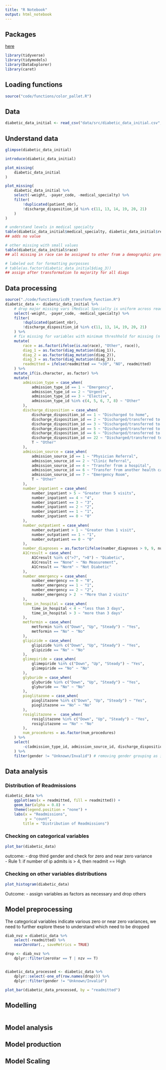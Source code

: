 ```yaml
---
title: "R Notebook"
output: html_notebook
---
```


## Packages

[here](https://shirinsplayground.netlify.app/2021/04/goodbadugly_ml/)
```r
library(tidyverse)
library(tidymodels)
library(DataExplorer)
library(caret)
```

## Loading functions

```r
source("code/functions/color_pallet.R")
```


## Data

```r
diabetic_data_initial <- read_csv("data/src/diabetic_data_initial.csv", na = c("?"))
```


## Understand data

```r
glimpse(diabetic_data_initial)

introduce(diabetic_data_initial)

plot_missing(
    diabetic_data_initial
)
```
```r
plot_missing(
    diabetic_data_initial %>%
    select(-weight, -payer_code, -medical_specialty) %>%
    filter(
        !duplicated(patient_nbr),
        !discharge_disposition_id %in% c(11, 13, 14, 19, 20, 21)
    )
)

# understand levels in medical specialty
table(diabetic_data_initial$medical_specialty, diabetic_data_initial$readmitted)
## adds no value

# other missing with small values
table(diabetic_data_initial$race)
## all missing in race can be assigned to other from a demographic prespective since no other value available to fix issue

# labeled out for formatting purposses
# table(as.factor(diabetic_data_initial$diag_3))
## assign after transformation to majority for all diags
```

## Data processing

```r
source("./code/functions/icd9_transform_function.R")
diabetic_data <- diabetic_data_initial %>%
    # drop major missing vars (Medical Specialty is uniform across readmission, adds no value)
    select(-weight, -payer_code, -medical_specialty) %>%
    filter(
        !duplicated(patient_nbr),
        !discharge_disposition_id %in% c(11, 13, 14, 19, 20, 21)
    ) %>%
    # fix missing for variables with minimum threshhold for missing (n < 30%)
    mutate(
        race = as.factor(ifelse(is.na(race), "Other", race)),
        diag_1 = as.factor(diag_mutation(diag_1)),
        diag_2 = as.factor(diag_mutation(diag_2)),
        diag_3 = as.factor(diag_mutation(diag_3)),
        readmitted = ifelse(readmitted == ">30", "NO", readmitted)
    ) %>%
    mutate_if(is.character, as.factor) %>%
    mutate(
        admission_type = case_when(
            admission_type_id == 1 ~ "Emergency",
            admission_type_id == 2 ~ "Urgent",
            admission_type_id == 3 ~ "Elective",
            admission_type_id %in% c(4, 5, 6, 7, 8) ~ "Other"
        ),
        discharge_disposition = case_when(
            discharge_disposition_id == 1 ~ "Discharged to home",
            discharge_disposition_id == 2 ~ "Discharged/transferred to another short term hospital",
            discharge_disposition_id == 3 ~ "Discharged/transferred to SNF",
            discharge_disposition_id == 5 ~ "Discharged/transferred to another type of inpatient care institution",
            discharge_disposition_id == 6 ~ "Discharged/transferred to home with home health service",
            discharge_disposition_id == 22 ~ "Discharged/transferred to another rehab fac",
            T ~ "Other"
        ),
        admission_source = case_when(
            admission_source_id == 1 ~ "Physician Referral",
            admission_source_id == 2 ~ "Clinic Referral",
            admission_source_id == 4 ~ "Transfer from a hospital",
            admission_source_id == 6 ~ "Transfer from another health care facility",
            admission_source_id == 7 ~ "Emergency Room",
            T ~ "Other"
        ),
        number_inpatient = case_when(
            number_inpatient > 5 ~ "Greater than 5 visits",
            number_inpatient == 4 ~ "4",
            number_inpatient == 3 ~ "3",
            number_inpatient == 2 ~ "2",
            number_inpatient == 1 ~ "1",
            number_inpatient == 0 ~ "0"
        ),
        number_outpatient = case_when(
            number_outpatient > 1 ~ "Greater than 1 visit",
            number_outpatient == 1 ~ "1",
            number_outpatient == 0 ~ "0"
        ),
        number_diagnoses = as.factor(ifelse(number_diagnoses > 9, 9, number_diagnoses)),
        A1Cresult = case_when(
            A1Cresult %in% c(">7", ">8") ~ "Diabetic",
            A1Cresult == "None" ~ "No Measurement",
            A1Cresult == "Norm" ~ "Not Diabetic"
        ),
        number_emergency = case_when(
            number_emergency == 0 ~ "0",
            number_emergency == 1 ~ "1",
            number_emergency == 2 ~ "2",
            number_emergency > 2  ~ "More than 2 visits"
        ),
        time_in_hospital = case_when(
            time_in_hospital < 4 ~ "less than 3 days",
            time_in_hospital > 3 ~ "more than 3 days"
        ),
        metformin = case_when(
            metformin %in% c("Down", "Up", "Steady") ~ "Yes",
            metformin == "No" ~ "No"
        ),
        glipizide = case_when(
            glipizide %in% c("Down", "Up", "Steady") ~ "Yes",
            glipizide == "No" ~ "No"
        ),
        glimepiride = case_when(
            glimepiride %in% c("Down", "Up", "Steady") ~ "Yes",
            glimepiride == "No" ~ "No"
        ),
        glyburide = case_when(
            glyburide %in% c("Down", "Up", "Steady") ~ "Yes",
            glyburide == "No" ~ "No"
        ),
        pioglitazone = case_when(
            pioglitazone %in% c("Down", "Up", "Steady") ~ "Yes",
            pioglitazone == "No" ~ "No"
        ),
        rosiglitazone =  case_when(
            rosiglitazone %in% c("Down", "Up", "Steady") ~ "Yes",
            rosiglitazone == "No" ~ "No"
        ),
        num_procedures = as.factor(num_procedures)
    ) %>%
    select(
        -c(admission_type_id, admission_source_id, discharge_disposition_id)
    ) %>%
    filter(gender != "Unknown/Invalid") # removing gender grouping as it has no effect on readmission

```

## Data analysis

### Distribution of Readmissions

```r
diabetic_data %>%
    ggplot(aes(x = readmitted, fill = readmitted)) +
    geom_bar(alpha = 0.8) +
    theme(legend.position = "none") +
    labs(x = "Readmissions", 
         y = "count",
        title = "Distribution of Readmissions")
```


### Checking on categorical variables

```r
plot_bar(diabetic_data)
```

outcome: 
- drop third gender and check for zero and near zero variance  
- Rule 1: if number of ip admits is > 4, then readmit == High

### Checking on other variables distributions

```r
plot_histogram(diabetic_data)
```
Outcome: 
- assign variables as factors as necessary and drop others  

## Model preprocessing

The categorical variables indicate various zero or near zero variances, we need to further explore these to understand which need to be dropped
```r
diab_nvz = diabetic_data %>%
    select(-readmitted) %>%
    nearZeroVar(., saveMetrics = TRUE)

drop <- diab_nvz %>%
    dplyr::filter(zeroVar == T | nzv == T) 


diabetic_data_processed <- diabetic_data %>%
    dplyr::select(-one_of(row.names(drop))) %>%
    dplyr::filter(gender != "Unknown/Invalid")

plot_bar(diabetic_data_processed, by = "readmitted")
```


## Modelling

```r

```


## Model analysis

## Model production

## Model Scaling
